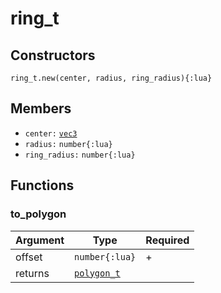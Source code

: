 # ring_t

## Constructors

`ring_t.new(center, radius, ring_radius){:lua}`

## Members

- `center:` [`vec3`](/structs/math/vec3)
- `radius:` `number{:lua}`
- `ring_radius:` `number{:lua}`

## Functions

### to_polygon

| Argument | Type                                   | Required |
| -------- | -------------------------------------- | -------- |
| offset   | `number{:lua}`                         | +        |
| returns  | [`polygon_t`](/structs/math/polygon_t) |          |
